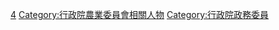 [[Category:中華民國行政院所屬部會首長|4]]
[[Category:行政院農業委員會相關人物|Category:行政院農業委員會相關人物]]
[[Category:行政院政務委員|Category:行政院政務委員]]